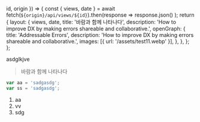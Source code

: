   id,
  origin
}) => {
  const { views, date } = await fetch(`${origin}/api/views/${id}`).then(response =>
    response.json()
  );
  return {
    layout: {
      views,
      date,
      title: '바람과 함께 나타나다',
      description:
        'How to improve DX by making errors shareable and collaborative.',
      openGraph: {
        title: 'Addressable Errors',
        description:
          'How to improve DX by making errors shareable and collaborative.',
        images: [{ url: '/assets/test11.webp' }],
      },
    },
  };
};

asdglkjve

> 바람과 함께 나타나다

```typescript
var aa = 'sadgasdg';
var ss = 'sadgasdg';
```


1. aa
2. vv
3. sdg

